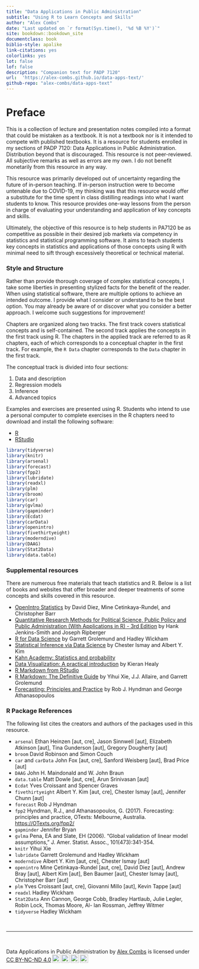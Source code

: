 ```yaml
--- 
title: "Data Applications in Public Administration"
subtitle: "Using R to Learn Concepts and Skills"
author: "Alex Combs"
date: "Last updated on `r format(Sys.time(), '%d %B %Y')`"
site: bookdown::bookdown_site
documentclass: book
biblio-style: apalike
link-citations: yes
colorlinks: yes
lot: false
lof: false
description: "Companion text for PADP 7120"
url:  'https://alex-combs.github.io/data-apps-text/'
github-repo: "alex-combs/data-apps-text"
---
```


# Preface {-}

This is a collection of lecture and presentation notes compiled into a format that could be mistaken as a textbook. It is not a textbook nor is it intended to compete with published textbooks. It is a resource for students enrolled in my sections of PADP 7120: Data Applications in Public Administration. Distribution beyond that is discouraged. This resource is not peer-reviewed. All subjective remarks as well as errors are my own. I do not benefit monetarily from this resource in any way.

This resource was primarily developed out of uncertainty regarding the future of in-person teaching. If in-person instruction were to become untenable due to COVID-19, my thinking was that this resource would offer a substitute for the time spent in class distilling readings into what I want students to know. This resource provides one-way lessons from the person in charge of evaluating your understanding and application of key concepts and skills.

Ultimately, the objective of this resource is to help students in PA7120 be as competitive as possible in their desired job markets via competency in statistics and statistical programming software. It aims to teach students key concepts in statistics and applications of those concepts using R with minimal need to sift through excessively theoretical or technical material.

### Style and Structure {-}

Rather than provide thorough coverage of complex statistical concepts, I take some liberties in presenting stylized facts for the benefit of the reader. When using statistical software, there are multiple options to achieve an intended outcome. I provide what I consider or understand to be the best option. You may already be aware of or discover what you consider a better approach. I welcome such suggestions for improvement!

Chapters are organized along two tracks. The first track covers statistical concepts and is self-contained. The second track applies the concepts in the first track using R. The chapters in the applied track are referred to as R chapters, each of which corresponds to a conceptual chapter in the first track. For example, the `R Data` chapter corresponds to the `Data` chapter in the first track.

The conceptual track is divided into four sections:

1. Data and description
2. Regression models
3. Inference
4. Advanced topics

Examples and exercises are presented using R. Students who intend to use a personal computer to complete exercises in the R chapters need to download and install the following software:

- [R](https://cloud.r-project.org)
- [RStudio](https://rstudio.com/products/rstudio/download/)

```r
library(tidyverse)
library(knitr)
library(arsenal)
library(forecast)
library(fpp2)
library(lubridate)
library(readxl)
library(plm)
library(broom)
library(car)
library(gvlma)
library(gapminder)
library(Ecdat)
library(carData)
library(openintro)
library(fivethirtyeight)
library(moderndive)
library(DAAG)
library(Stat2Data)
library(data.table)
```

### Supplemental resources {-}

There are numerous free materials that teach statistics and R. Below is a list of books and websites that offer broader and deeper treatments of some concepts and skills covered in this resource.

- [OpenIntro Statistics](https://www.openintro.org/book/os/) by David Diez, Mine Cetinkaya-Rundel, and Christopher Barr
- [Quantitative Research Methods for Political Science, Public Policy and Public Administration (With Applications in R) - 3rd Edition](https://open.umn.edu/opentextbooks/textbooks/quantitative-research-methods-for-political-science-public-policy-and-public-administration-with-applications-in-r-3rd-edition) by Hank Jenkins-Smith and Joseph Ripberger
- [R for Data Science](https://r4ds.had.co.nz) by Garrett Grolemund and Hadley Wickham
- [Statistical Inference via Data Science](https://moderndive.com/index.html) by Chester Ismay and Albert Y. Kim
- [Kahn Academy: Statistics and probability](https://www.khanacademy.org/math/statistics-probability)
- [Data Visualization: A practical introduction](https://socviz.co/index.html#preface) by Kieran Healy
- [R Markdown from RStudio](https://rmarkdown.rstudio.com/lesson-1.html)
- [R Markdown: The Definitive Guide](https://bookdown.org/yihui/rmarkdown/) by Yihui Xie, J.J. Allaire, and Garrett Grolemund
- [Forecasting: Principles and Practice](https://otexts.com/fpp2/) by Rob J. Hyndman and George Athanasopoulos

### R Package References {-}

The following list cites the creators and authors of the packages used in this resource.

- `arsenal` Ethan Heinzen [aut, cre], Jason Sinnwell [aut], Elizabeth Atkinson [aut], Tina Gunderson [aut], Gregory Dougherty [aut]
- `broom` David Robinson and Simon Couch
- `car` and `carData` John Fox [aut, cre], Sanford Weisberg [aut], Brad Price [aut]
- `DAAG` John H. Maindonald and W. John Braun
- `data.table` Matt Dowle [aut, cre], Arun Srinivasan [aut]
- `Ecdat` Yves Croissant and Spencer Graves
- `fivethirtyeight` Albert Y. Kim [aut, cre], Chester Ismay [aut], Jennifer Chunn [aut]
- `forecast` Rob J Hyndman
- `fpp2` Hyndman, R.J., and Athanasopoulos, G. (2017). Forecasting: principles and practice, OTexts: Melbourne, Australia. [https://OTexts.org/fpp2/](https://OTexts.org/fpp2/)
- `gapminder` Jennifer Bryan
- `gvlma` Pena, EA and Slate, EH (2006). “Global validation of linear model assumptions,” J.\ Amer.\ Statist.\ Assoc., 101(473):341-354.
- `knitr` Yihui Xie
- `lubridate` Garrett Grolemund and Hadley Wickham
- `moderndive` Albert Y. Kim [aut, cre], Chester Ismay [aut]
- `openintro` Mine Çetinkaya-Rundel [aut, cre], David Diez [aut], Andrew Bray [aut], Albert Kim [aut], Ben Baumer [aut], Chester Ismay [aut], Christopher Barr [aut]
- `plm` Yves Croissant [aut, cre], Giovanni Millo [aut], Kevin Tappe [aut]
- `readxl` Hadley Wickham
- `Stat2Data` Ann Cannon, George Cobb, Bradley Hartlaub, Julie Legler, Robin Lock, Thomas Moore, Al- lan Rossman, Jeffrey Witmer
- `tidyverse` Hadley Wickham

<br>

***

<br>

<p xmlns:dct="http://purl.org/dc/terms/" xmlns:cc="http://creativecommons.org/ns#" class="license-text"><span rel="dct:title">Data Applications in Public Administration</span> by <a rel="cc:attributionURL dct:creator" property="cc:attributionName" href="https://alex-combs.github.io/web-work/index.html">Alex Combs</a> is licensed under <a rel="license" href="https://creativecommons.org/licenses/by-nc-nd/4.0">CC BY-NC-ND 4.0<img style="height:22px!important;margin-left:3px;vertical-align:text-bottom;" src="https://mirrors.creativecommons.org/presskit/icons/cc.svg?ref=chooser-v1" /><img style="height:22px!important;margin-left:3px;vertical-align:text-bottom;" src="https://mirrors.creativecommons.org/presskit/icons/by.svg?ref=chooser-v1" /><img style="height:22px!important;margin-left:3px;vertical-align:text-bottom;" src="https://mirrors.creativecommons.org/presskit/icons/nc.svg?ref=chooser-v1" /><img style="height:22px!important;margin-left:3px;vertical-align:text-bottom;" src="https://mirrors.creativecommons.org/presskit/icons/nd.svg?ref=chooser-v1" /></a></p>
